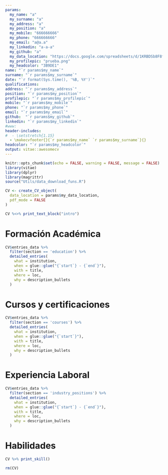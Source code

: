 ---
params:
  my_name: "a"
  my_surname: "a"
  my_address: "a"
  my_position: "a"
  my_mobile: "666666666"
  my_phone: "666666666"
  my_email: "a@a.a"
  my_linkedin: "a-a-a"
  my_github: "a"
  my_data_location: "https://docs.google.com/spreadsheets/d/1KRBDSb8F8fOS9nQpcMOPTNqzA6FCjNxvLfWZsv0eunk/edit?usp=sharing"
  my_profilepic: "prueba.png"
  my_headcolor: "3B9DE1"
name: "`r params$my_name`"
surname: "`r params$my_surname`"
date: "`r format(Sys.time(), '%B, %Y')`"
qualifications:
address: "`r params$my_address`"
position: "`r params$my_position`"
profilepic: "`r params$my_profilepic`"
mobile: "`r params$my_mobile`"
phone: "`r params$my_phone`"
email: "`r params$my_email`"
github:  "`r params$my_github`"
linkedin: "`r params$my_linkedin`"
#www: 
header-includes:
#  - \setstretch{1.15}
  - \makecvfooter{}{`r params$my_name` `r params$my_surname`}{}
headcolor: "`r params$my_headcolor`"
output: vitae::awesomecv
---


```{r setup, include=FALSE}
knitr::opts_chunk$set(echo = FALSE, warning = FALSE, message = FALSE)
library(vitae)
library(dplyr)
library(magrittr)
source("Utils/data_download_funs.R")

CV <- create_CV_object(
  data_location = params$my_data_location,  
  pdf_mode = FALSE
)
```


```{r, results='asis'}
CV %<>% print_text_block("intro") 
```

# Formación Académica

```{r}
CV$entries_data %>% 
  filter(section == 'education') %>% 
  detailed_entries(
    what = institution,
    when = glue::glue("{`start`} - {`end`}"),
    with = title,
    where = loc,
    why = description_bullets
  )
```


# Cursos y certificaciones

```{r}
CV$entries_data %>% 
  filter(section == 'courses') %>% 
  detailed_entries(
    what = institution,
    when = glue::glue("{`start`}"),
    with = title,
    where = loc,
    why = description_bullets
  )
```

# Experiencia Laboral

```{r}
CV$entries_data %>% 
  filter(section == 'industry_positions') %>% 
  detailed_entries(
    what = institution,
    when = glue::glue("{`start`} - {`end`}"),
    with = title,
    where = loc,
    why = description_bullets
  )
```


# Habilidades

```{r, results='asis'}
CV %>% print_skill()
```



```{r}
rm(CV)
```
